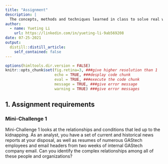```yaml
---
title: "Assignment"
description: |
  The concepts, methods and techniques learned in class to solve real world problem using visual analytics techniques.
author:
  - name: Yueting Li
    url: https://linkedin.com/in/yueting-li-9ab569208
date: 07-25-2021
output:
  distill::distill_article:
    self_contained: false
---
```


```r
options(himltools.dir.version = FALSE)
knitr::opts_chunk$set(fig.retina=3, ###give higher resolution than 1
                      echo = TRUE, ###desplay code chunk
                      eval = TRUE, ###execute the code chunk
                      message = TRUE, ###give error message
                      warning = TRUE) ###give error messages
```

## 1. Assignment requirements
### Mini-Challenge 1
Mini-Challenge 1 looks at the relationships and conditions that led up to the kidnapping. As an analyst, you have a set of current and historical news reports at your disposal, as well as resumes of numerous GAStech employees and email headers from two weeks of internal GAStech company email. Can you identify the complex relationships among all of these people and organizations?


